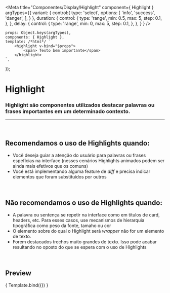
<Meta
	title="Componentes/Display/Highlight"
	component={ Highlight }
	argTypes={{
		variant: {
			control:{
				type: 'select',
				options: [
					'info',
					'success',
					'danger',
				],
			}
		},
		duration: { 
			control: {
				type: 'range',
				min: 0.5,
				max: 5,
				step: 0.1,
			},
		},
		delay: {
			control: {
				type: 'range',
				min: 0,
				max: 5,
				step: 0.1,
			},
		},
	}
}
/>

	props: Object.keys(argTypes),
	components: { Highlight },
	template: /*html*/ `
		<highlight v-bind="$props">
			<span> Texto bem importante</span>
		</highlight>
	`,
});

# Highlight

### Highlight são componentes utilizados destacar palavras ou frases importantes em um determinado contexto.
---
<br />

## Recomendamos o uso de Highlights quando:
- Você deseja guiar a atenção do usuário para palavras ou frases espefícias na interface (nesses cenários Highlights animados podem ser ainda mais efetivos que os comuns)
- Você está implementando alguma feature de <i>diff</i> e precisa indicar elementos que foram substituídos por outros

<br />

## Não recomendamos o uso de Highlights quando:
- A palavra ou sentença se repetir na interface como em títulos de card, headers, etc. Para esses casos, use mecanismos de hierarquia tipográfica como peso da fonte, tamaho ou cor
- O elemento sobre do qual o Highlight será <i>wrapper</i> não for um elemento de texto.
- Forem destacados trechos muito grandes de texto. Isso pode acabar resultando no oposto do que se espera com o uso de Highlights 

<br />

## Preview

<Canvas>
	<Story
		name="Highlight"
		args={{
			duration: 1,
			delay: 0,
		}}
	>
		{ Template.bind({}) }
	</Story>
</Canvas>

<ArgsTable story="Highlight" />